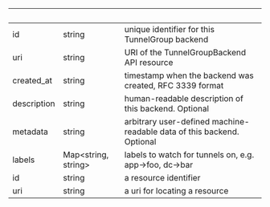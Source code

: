 | &nbsp; | &nbsp; | &nbsp; |
|---|---|---|
| id | string | unique identifier for this TunnelGroup backend |
| uri | string | URI of the TunnelGroupBackend API resource |
| created_at | string | timestamp when the backend was created, RFC 3339 format |
| description | string | human-readable description of this backend. Optional |
| metadata | string | arbitrary user-defined machine-readable data of this backend. Optional |
| labels | Map&lt;string, string&gt; | labels to watch for tunnels on, e.g. app->foo, dc->bar |
| id | string | a resource identifier |
| uri | string | a uri for locating a resource |